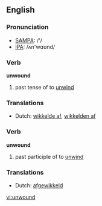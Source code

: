 ==English==

===Pronunciation===
*[[w:SAMPA|SAMPA]]: /'/
*[[w:IPA|IPA]]: /ʌn'wɑʊnd/

===Verb===
'''unwound'''

# past tense of to [[unwind]]

===Translations===
*Dutch: [[wikkelde af]], [[wikkelden af]]

===Verb===
'''unwound'''

# past participle of to [[unwind]]

===Translations===
*Dutch: [[afgewikkeld]]

[[vi:unwound]]